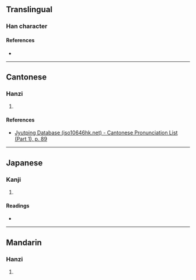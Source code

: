 {{character info}}
==Translingual==

===Han character===
{{Han char|rn=32|rad=土|as=13|sn=16|four=48140|canj=GHSK|ids=⿰土敫}}

====References====
* {{Han ref|kx=0240.020|dkj=05508|dj=0479.220|hdz=10491.220|uh=58BD|ud=22717|bh=E94A|bd=59722}}

----

==Cantonese==

===Hanzi===
{{yue-hanzi|jyut=[[hiu1]]|y=hiu1}}

# {{rfdef|yue|sort=土13}}

====References====
* [http://www.iso10646hk.net/jp/document/download.jsp Jyutping Database (iso10646hk.net) - Cantonese Pronunciation List (Part 1), p. 89]

----

==Japanese==

===Kanji===
{{ja-kanji|grade=|rs=土13}}

# {{rfdef|ja|sort=土13}}

====Readings====
* {{ja-readings|on=[[こう]] (kō), [[きょう]] (kyō)|kun=[[すてる]] (suteru)}}

----

==Mandarin==

===Hanzi===
{{cmn-hanzi|pin=[[qiāo]] ([[qiao1]])|wg=ch'iao<sup>1</sup>}}

# {{rfdef|cmn|sort=土13}}